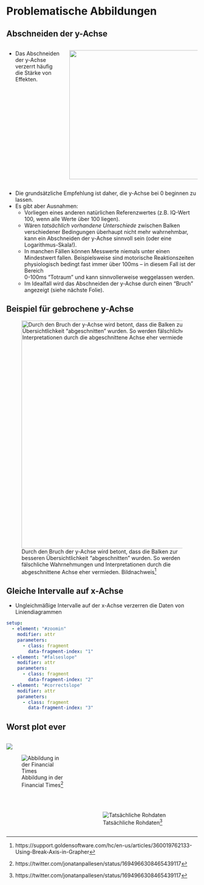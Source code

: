 
# Problematische Abbildungen



<!----------------->
<!--- New slide --->
<!----------------->
## Abschneiden der y-Achse

:::: {.columns}
::: {.column width="30%"}
- Das Abschneiden der y-Achse verzerrt häufig die Stärke von Effekten.
:::
::: {.column width="70%"}

:::{.fragment}
![](images/cut_yaxis.png){height=340px}
:::
:::
::::


- Die grundsätzliche Empfehlung ist daher, die y-Achse bei 0 beginnen zu lassen.
- Es gibt aber Ausnahmen:
    - Vorliegen eines anderen natürlichen Referenzwertes (z.B. IQ-Wert 100, wenn alle Werte über 100 liegen).
    - Wären *tatsächlich vorhandene Unterschiede* zwischen Balken verschiedener Bedingungen überhaupt nicht mehr wahrnehmbar, kann ein Abschneiden der y-Achse sinnvoll sein (oder eine Logarithmus-Skala!).
    - In manchen Fällen können Messwerte niemals unter einen Mindestwert fallen. Beispielsweise sind motorische Reaktionszeiten physiologisch bedingt fast immer über 100ms &ndash; in diesem Fall ist der Bereich<br> 0-100ms "Totraum" und kann sinnvollerweise weggelassen werden.
    - Im Idealfall wird das Abschneiden der y-Achse durch einen "Bruch" angezeigt (siehe nächste Folie).



<!----------------->
<!--- New slide --->
<!----------------->
## Beispiel für gebrochene y-Achse

<div class="vspace-medium"></div>

![Durch den Bruch der y-Achse wird betont, dass die Balken zur besseren Übersichtlichkeit "abgeschnitten" wurden. So werden fälschliche Wahrnehmungen und Interpretationen durch die abgeschnittene Achse eher vermieden. Bildnachweis^[https://support.goldensoftware.com/hc/en-us/articles/360019762133-Using-Break-Axis-in-Grapher]](images/broken_yaxis.png){height=600px}

<!----------------->
<!--- New slide --->
<!----------------->
## Gleiche Intervalle auf x-Achse

- Ungleichmäßige Intervalle auf der x-Achse verzerren die Daten von Liniendiagrammen

:::{.fragment}
::: {.content-visible when-format="revealjs"}
```yaml { .animate src="images/intervalle_xachse.svg"}
setup:
  - element: "#zoomin"
    modifier: attr
    parameters:
      - class: fragment
        data-fragment-index: "1"
  - element: "#falseslope"
    modifier: attr
    parameters:
      - class: fragment
        data-fragment-index: "2"
  - element: "#correctslope"
    modifier: attr
    parameters:
      - class: fragment
        data-fragment-index: "3"
```
:::
:::



<!----------------->
<!--- New slide --->
<!----------------->
## Worst plot ever

:::: {.columns}
::: {.column width="40%"}

:::{.fragment}

![](images/worst_plot_twitter.png)

![Abbildung in der Financial Times^[https://twitter.com/jonatanpallesen/status/1694966308465439117]](images/bad_plot.jpeg)

:::

:::
::: {.column width="60%"}

:::{.fragment}

![Tatsächliche Rohdaten^[https://twitter.com/jonatanpallesen/status/1694966308465439117]](images/bad_plot_better.jpeg){style="margin-top:180px"}
:::

:::
::::
